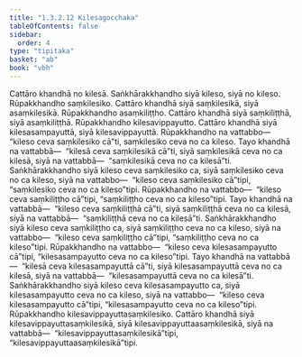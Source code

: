 ```yaml
---
title: "1.3.2.12 Kilesagocchaka"
tableOfContents: false
sidebar:
  order: 4
type: "tipitaka"
basket: "ab"
book: "vbh"
---
```



<DynamicBreadcrumb />

<Paragraph number="533" book="vbh">
Cattāro khandhā no kilesā. Saṅkhārakkhandho siyā kileso, siyā no kileso. Rūpakkhandho saṃkilesiko. Cattāro khandhā siyā saṃkilesikā, siyā asaṃkilesikā. Rūpakkhandho asaṃkiliṭṭho. Cattāro khandhā siyā saṃkiliṭṭhā, siyā asaṃkiliṭṭhā. Rūpakkhandho kilesavippayutto. Cattāro khandhā siyā kilesasampayuttā, siyā kilesavippayuttā. Rūpakkhandho na vattabbo—  “kileso ceva saṃkilesiko cā”ti, saṃkilesiko ceva no ca kileso. Tayo khandhā na vattabbā—  “kilesā ceva saṃkilesikā cā”ti, siyā saṃkilesikā ceva no ca kilesā, siyā na vattabbā—  “saṃkilesikā ceva no ca kilesā”ti. Saṅkhārakkhandho siyā kileso ceva saṃkilesiko ca, siyā saṃkilesiko ceva no ca kileso, siyā na vattabbo—  “kileso ceva saṃkilesiko cā”tipi, “saṃkilesiko ceva no ca kileso”tipi. Rūpakkhandho na vattabbo—  “kileso ceva saṃkiliṭṭho cā”tipi, “saṃkiliṭṭho ceva no ca kileso”tipi. Tayo khandhā na vattabbā—  “kileso ceva saṃkiliṭṭhā cā”ti, siyā saṃkiliṭṭhā ceva no ca kilesā, siyā na vattabbā—  “saṃkiliṭṭhā ceva no ca kilesā”ti. Saṅkhārakkhandho siyā kileso ceva saṃkiliṭṭho ca, siyā saṃkiliṭṭho ceva no ca kileso, siyā na vattabbo—  “kileso ceva saṃkiliṭṭho cā”tipi, “saṃkiliṭṭho ceva no ca kileso”tipi.
</Paragraph>

<Paragraph number="534" book="vbh">
Rūpakkhandho na vattabbo—  “kileso ceva kilesasampayutto cā”tipi, “kilesasampayutto ceva no ca kileso”tipi. Tayo khandhā na vattabbā—  “kilesā ceva kilesasampayuttā cā”ti, siyā kilesasampayuttā ceva no ca kilesā, siyā na vattabbā—  “kilesasampayuttā ceva no ca kilesā”ti. Saṅkhārakkhandho siyā kileso ceva kilesasampayutto ca, siyā kilesasampayutto ceva no ca kileso, siyā na vattabbo—  “kileso ceva kilesasampayutto cā”tipi, “kilesasampayutto ceva no ca kileso”tipi. Rūpakkhandho kilesavippayuttasaṃkilesiko. Cattāro khandhā siyā kilesavippayuttasaṃkilesikā, siyā kilesavippayuttaasaṃkilesikā, siyā na vattabbā—  “kilesavippayuttasaṃkilesikā”tipi, “kilesavippayuttaasaṃkilesikā”tipi.
</Paragraph>